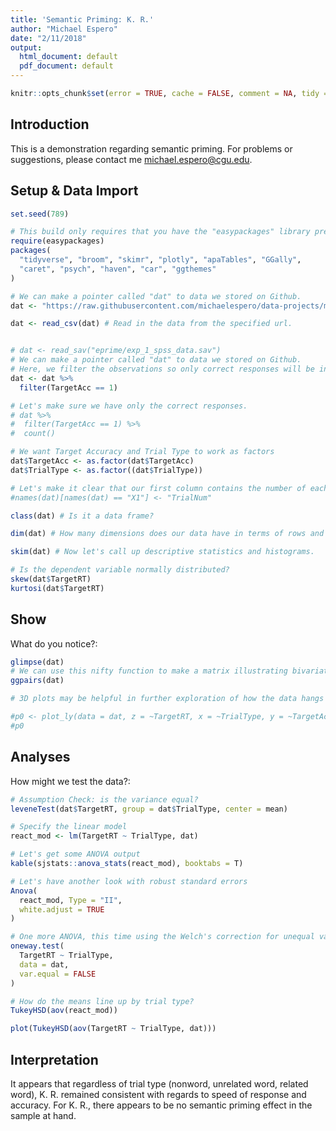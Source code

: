```yaml
---
title: 'Semantic Priming: K. R.'
author: "Michael Espero"
date: "2/11/2018"
output:
  html_document: default
  pdf_document: default
---
```


```r
knitr::opts_chunk$set(error = TRUE, cache = FALSE, comment = NA, tidy = TRUE)
```

## Introduction

This is a demonstration regarding semantic priming. For problems or suggestions, please contact me <michael.espero@cgu.edu>.

## Setup & Data Import
```r
set.seed(789)

# This build only requires that you have the "easypackages" library pre-installed. If it throws an error, try installing "easypackages" with install.packages()
require(easypackages)
packages(
  "tidyverse", "broom", "skimr", "plotly", "apaTables", "GGally",
  "caret", "psych", "haven", "car", "ggthemes"
)

# We can make a pointer called "dat" to data we stored on Github.
dat <- "https://raw.githubusercontent.com/michaelespero/data-projects/master/dat_ex_1_semantic_priming.csv"

dat <- read_csv(dat) # Read in the data from the specified url.


# dat <- read_sav("eprime/exp_1_spss_data.sav")
# We can make a pointer called "dat" to data we stored on Github.
# Here, we filter the observations so only correct responses will be in dat.
dat <- dat %>%
  filter(TargetAcc == 1)

# Let's make sure we have only the correct responses.
# dat %>%
#  filter(TargetAcc == 1) %>%
#  count()

# We want Target Accuracy and Trial Type to work as factors
dat$TargetAcc <- as.factor(dat$TargetAcc)
dat$TrialType <- as.factor((dat$TrialType))

# Let's make it clear that our first column contains the number of each trial.
#names(dat)[names(dat) == "X1"] <- "TrialNum"

class(dat) # Is it a data frame?

dim(dat) # How many dimensions does our data have in terms of rows and columns?

skim(dat) # Now let's call up descriptive statistics and histograms.

# Is the dependent variable normally distributed?
skew(dat$TargetRT)
kurtosi(dat$TargetRT)
```

## Show

What do you notice?:

```r
glimpse(dat)
# We can use this nifty function to make a matrix illustrating bivariate relationships in the data.
ggpairs(dat)

# 3D plots may be helpful in further exploration of how the data hangs together.

#p0 <- plot_ly(data = dat, z = ~TargetRT, x = ~TrialType, y = ~TargetAcc, opacity = 0.6) %>% add_markers(color = ~TargetAcc)
#p0
```

## Analyses

How might we test the data?:

```r

# Assumption Check: is the variance equal?
leveneTest(dat$TargetRT, group = dat$TrialType, center = mean)

# Specify the linear model
react_mod <- lm(TargetRT ~ TrialType, dat)

# Let's get some ANOVA output
kable(sjstats::anova_stats(react_mod), booktabs = T)

# Let's have another look with robust standard errors
Anova(
  react_mod, Type = "II",
  white.adjust = TRUE
)

# One more ANOVA, this time using the Welch's correction for unequal variance.
oneway.test(
  TargetRT ~ TrialType,
  data = dat,
  var.equal = FALSE
)

# How do the means line up by trial type?
TukeyHSD(aov(react_mod))

plot(TukeyHSD(aov(TargetRT ~ TrialType, dat)))
```

## Interpretation

It appears that regardless of trial type (nonword, unrelated word, related word), K. R. remained consistent with regards to speed of response and accuracy. For K. R., there appears to be no semantic priming effect in the sample at hand.
